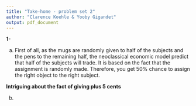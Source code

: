 ```yaml
---
title: "Take-home - problem set 2"
author: "Clarence Koehle & Yooby Gigandet"
output: pdf_document
---
```


**1-**

a) First of all, as the mugs are randomly given to half of the subjects and the pens to the remaining half, the neoclassical economic model predict that half of the subjects will trade. It is based on the fact that the assignment is randomly made. Therefore, you get 50% chance to assign the right object to the right subject.

**Intriguing about the fact of giving plus 5 cents**

b) 